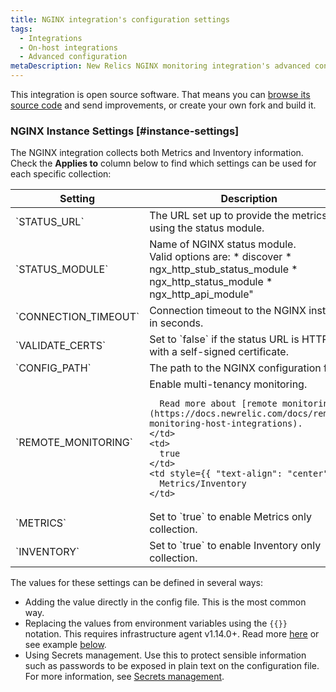 ```yaml
---
title: NGINX integration's configuration settings
tags:
  - Integrations
  - On-host integrations
  - Advanced configuration
metaDescription: New Relics NGINX monitoring integration's advanced configuration
---
```


This integration is open source software. That means you can [browse its source code](https://github.com/newrelic/nri-nginx "Link opens in a new window.") and send improvements, or create your own fork and build it.

### NGINX Instance Settings [#instance-settings]

The NGINX integration collects both Metrics and Inventory information. Check the **Applies to** column below to find which settings can be used for each specific collection:

<table>
  <thead>
  <tr>
    <th style={{ width: "200px" }}>
      Setting
    </th>
    <th>
      Description
    </th>
    <th>
      Default
    </th>
    <th>
      <nobr>Applies to</nobr>
    </th>
  </tr>
  </thead>

  <tbody>
  <tr>
    <td>
      `STATUS_URL`
    </td>
    <td>
      The URL set up to provide the metrics using the status module.
    </td>
    <td>
      http://127.0.0.1/status
    </td>
    <td style={{ "text-align": "center" }}>
      Metrics/Inventory
    </td>
  </tr>

  <tr>
    <td>
      `STATUS_MODULE`
    </td>
    <td>
      Name of NGINX status module.<br/>Valid options are:
      * discover
      * ngx_http_stub_status_module
      * ngx_http_status_module
      * ngx_http_api_module"
    </td>
    <td>
      discover
    </td>
    <td style={{ "text-align": "center" }}>
      Metrics
    </td>
  </tr>

  <tr>
    <td>
      `CONNECTION_TIMEOUT`
    </td>
    <td>
      Connection timeout to the NGINX instance in seconds.
    </td>
    <td>
      5
    </td>
    <td style={{ "text-align": "center" }}>
      Metrics
    </td>
  </tr>

  <tr>
    <td>
      `VALIDATE_CERTS`
    </td>
    <td>
      Set to `false` if the status URL is HTTPS with a self-signed certificate.
    </td>
    <td>
      true
    </td>
    <td style={{ "text-align": "center" }}>
      Metrics
    </td>
  </tr>

  <tr>
    <td>
      `CONFIG_PATH`
    </td>
    <td>
      The path to the NGINX configuration file.
    </td>
    <td>
      N/A
    </td>
    <td style={{ "text-align": "center" }}>
      Inventory
    </td>
  </tr>

  <tr>
    <td>
      `REMOTE_MONITORING`
    </td>
    <td>
      Enable multi-tenancy monitoring.

      Read more about [remote monitoring](https://docs.newrelic.com/docs/remote-monitoring-host-integrations).
    </td>
    <td>
      true
    </td>
    <td style={{ "text-align": "center" }}>
      Metrics/Inventory
    </td>
  </tr>

  <tr>
    <td>
      `METRICS`
    </td>
    <td>
      Set to `true` to enable Metrics only collection.
    </td>
    <td>
      false
    </td>
    <td style={{ "text-align": "center" }}>
    </td>
  </tr>

  <tr>
    <td>
      `INVENTORY`
    </td>
    <td>
      Set to `true` to enable Inventory only collection.
    </td>
    <td>
      false
    </td>
    <td style={{ "text-align": "center" }}>
    </td>
  </tr>

  </tbody>
</table>

The values for these settings can be defined in several ways:
* Adding the value directly in the config file. This is the most common way.
* Replacing the values from environment variables using the `{{}}` notation. This requires infrastructure agent v1.14.0+. Read more [here](/docs/infrastructure/install-infrastructure-agent/configuration/configure-infrastructure-agent/#passthrough) or see example [below](#example4).
* Using Secrets management. Use this to protect sensible information such as passwords to be exposed in plain text on the configuration file. For more information, see [Secrets management](https://docs.newrelic.com/docs/integrations/host-integrations/installation/secrets-management).
